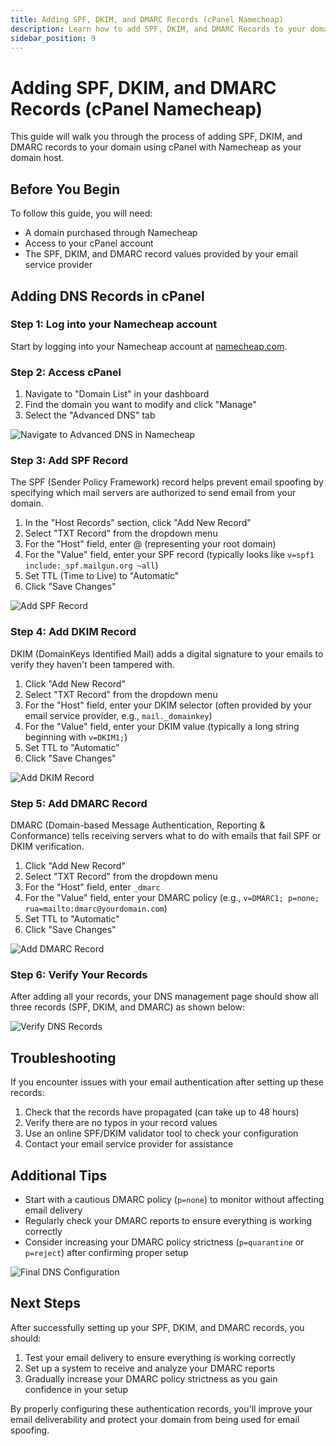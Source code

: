 ```yaml
---
title: Adding SPF, DKIM, and DMARC Records (cPanel Namecheap)
description: Learn how to add SPF, DKIM, and DMARC Records to your domain using cPanel (Namecheap)
sidebar_position: 9
---
```


# Adding SPF, DKIM, and DMARC Records (cPanel Namecheap)

This guide will walk you through the process of adding SPF, DKIM, and DMARC records to your domain using cPanel with Namecheap as your domain host.

## Before You Begin

To follow this guide, you will need:
- A domain purchased through Namecheap
- Access to your cPanel account
- The SPF, DKIM, and DMARC record values provided by your email service provider

## Adding DNS Records in cPanel

### Step 1: Log into your Namecheap account

Start by logging into your Namecheap account at [namecheap.com](https://www.namecheap.com).

### Step 2: Access cPanel

1. Navigate to "Domain List" in your dashboard
2. Find the domain you want to modify and click "Manage"
3. Select the "Advanced DNS" tab

![Navigate to Advanced DNS in Namecheap](/img/cpanel-namecheap-guide/image1.jpg)

### Step 3: Add SPF Record

The SPF (Sender Policy Framework) record helps prevent email spoofing by specifying which mail servers are authorized to send email from your domain.

1. In the "Host Records" section, click "Add New Record"
2. Select "TXT Record" from the dropdown menu
3. For the "Host" field, enter @ (representing your root domain)
4. For the "Value" field, enter your SPF record (typically looks like `v=spf1 include:_spf.mailgun.org ~all`)
5. Set TTL (Time to Live) to "Automatic"
6. Click "Save Changes"

![Add SPF Record](/img/cpanel-namecheap-guide/image2.jpg)

### Step 4: Add DKIM Record

DKIM (DomainKeys Identified Mail) adds a digital signature to your emails to verify they haven't been tampered with.

1. Click "Add New Record"
2. Select "TXT Record" from the dropdown menu
3. For the "Host" field, enter your DKIM selector (often provided by your email service provider, e.g., `mail._domainkey`)
4. For the "Value" field, enter your DKIM value (typically a long string beginning with `v=DKIM1;`)
5. Set TTL to "Automatic"
6. Click "Save Changes"

![Add DKIM Record](/img/cpanel-namecheap-guide/image3.jpg)

### Step 5: Add DMARC Record

DMARC (Domain-based Message Authentication, Reporting & Conformance) tells receiving servers what to do with emails that fail SPF or DKIM verification.

1. Click "Add New Record"
2. Select "TXT Record" from the dropdown menu
3. For the "Host" field, enter `_dmarc`
4. For the "Value" field, enter your DMARC policy (e.g., `v=DMARC1; p=none; rua=mailto:dmarc@yourdomain.com`)
5. Set TTL to "Automatic"
6. Click "Save Changes"

![Add DMARC Record](/img/cpanel-namecheap-guide/image4.jpg)

### Step 6: Verify Your Records

After adding all your records, your DNS management page should show all three records (SPF, DKIM, and DMARC) as shown below:

![Verify DNS Records](/img/cpanel-namecheap-guide/image5.jpg)

## Troubleshooting

If you encounter issues with your email authentication after setting up these records:

1. Check that the records have propagated (can take up to 48 hours)
2. Verify there are no typos in your record values
3. Use an online SPF/DKIM validator tool to check your configuration
4. Contact your email service provider for assistance

## Additional Tips

- Start with a cautious DMARC policy (`p=none`) to monitor without affecting email delivery
- Regularly check your DMARC reports to ensure everything is working correctly
- Consider increasing your DMARC policy strictness (`p=quarantine` or `p=reject`) after confirming proper setup

![Final DNS Configuration](/img/cpanel-namecheap-guide/image6.jpg)

## Next Steps

After successfully setting up your SPF, DKIM, and DMARC records, you should:

1. Test your email delivery to ensure everything is working correctly
2. Set up a system to receive and analyze your DMARC reports
3. Gradually increase your DMARC policy strictness as you gain confidence in your setup

By properly configuring these authentication records, you'll improve your email deliverability and protect your domain from being used for email spoofing.